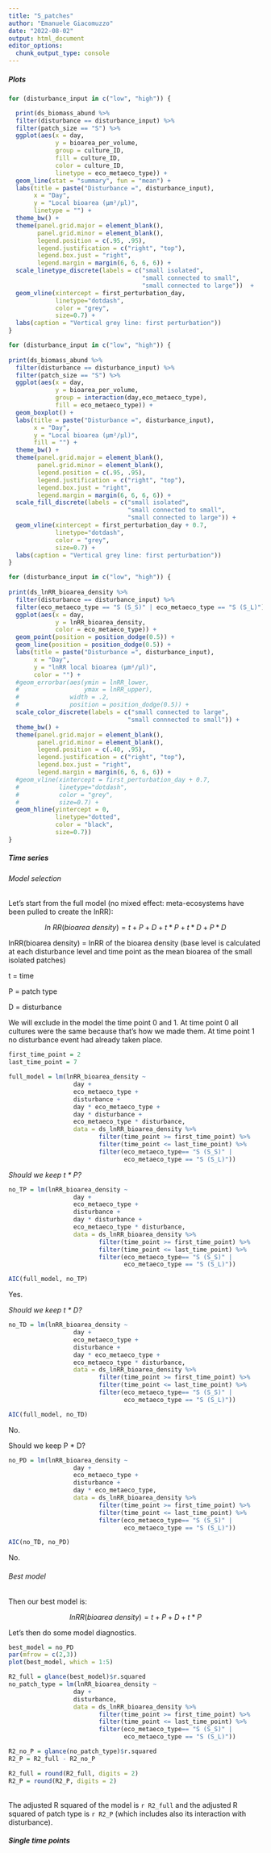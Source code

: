 ```yaml
---
title: "S_patches"
author: "Emanuele Giacomuzzo"
date: "2022-08-02"
output: html_document
editor_options:
  chunk_output_type: console
---
```


##### Plots

```r
for (disturbance_input in c("low", "high")) {

  print(ds_biomass_abund %>%
  filter(disturbance == disturbance_input) %>%
  filter(patch_size == "S") %>%
  ggplot(aes(x = day,
             y = bioarea_per_volume,
             group = culture_ID,
             fill = culture_ID,
             color = culture_ID,
             linetype = eco_metaeco_type)) +
  geom_line(stat = "summary", fun = "mean") +
  labs(title = paste("Disturbance =", disturbance_input),
       x = "Day",
       y = "Local bioarea (µm²/μl)",
       linetype = "") +
  theme_bw() +
  theme(panel.grid.major = element_blank(),
        panel.grid.minor = element_blank(),
        legend.position = c(.95, .95),
        legend.justification = c("right", "top"),
        legend.box.just = "right",
        legend.margin = margin(6, 6, 6, 6)) +
  scale_linetype_discrete(labels = c("small isolated",
                                     "small connected to small",
                                     "small connected to large"))  +
  geom_vline(xintercept = first_perturbation_day,
             linetype="dotdash",
             color = "grey",
             size=0.7) +
  labs(caption = "Vertical grey line: first perturbation"))
}
```

```r
for (disturbance_input in c("low", "high")) {
  
print(ds_biomass_abund %>%
  filter(disturbance == disturbance_input) %>%
  filter(patch_size == "S") %>%
  ggplot(aes(x = day,
             y = bioarea_per_volume,
             group = interaction(day,eco_metaeco_type),
             fill = eco_metaeco_type)) +
  geom_boxplot() +
  labs(title = paste("Disturbance =", disturbance_input),
       x = "Day",
       y = "Local bioarea (µm²/μl)",
       fill = "") +
  theme_bw() +
  theme(panel.grid.major = element_blank(),
        panel.grid.minor = element_blank(),
        legend.position = c(.95, .95),
        legend.justification = c("right", "top"),
        legend.box.just = "right",
        legend.margin = margin(6, 6, 6, 6)) +
  scale_fill_discrete(labels = c("small isolated",
                                 "small connected to small",
                                 "small connected to large")) +
  geom_vline(xintercept = first_perturbation_day + 0.7,
             linetype="dotdash",
             color = "grey",
             size=0.7) +
  labs(caption = "Vertical grey line: first perturbation"))
}
```

```r
for (disturbance_input in c("low", "high")) {
  
print(ds_lnRR_bioarea_density %>%
  filter(disturbance == disturbance_input) %>%
  filter(eco_metaeco_type == "S (S_S)" | eco_metaeco_type == "S (S_L)") %>%
  ggplot(aes(x = day,
             y = lnRR_bioarea_density,
             color = eco_metaeco_type)) +
  geom_point(position = position_dodge(0.5)) +
  geom_line(position = position_dodge(0.5)) + 
  labs(title = paste("Disturbance =", disturbance_input),
       x = "Day",
       y = "lnRR local bioarea (µm²/µl)",
       color = "") +
  #geom_errorbar(aes(ymin = lnRR_lower, 
  #                  ymax = lnRR_upper), 
  #              width = .2,
  #              position = position_dodge(0.5)) + 
  scale_color_discrete(labels = c("small connected to large", 
                                 "small connnected to small")) +
  theme_bw() +
  theme(panel.grid.major = element_blank(), 
        panel.grid.minor = element_blank(),
        legend.position = c(.40, .95),
        legend.justification = c("right", "top"),
        legend.box.just = "right",
        legend.margin = margin(6, 6, 6, 6)) +
  #geom_vline(xintercept = first_perturbation_day + 0.7, 
  #           linetype="dotdash", 
  #           color = "grey", 
  #           size=0.7) +
  geom_hline(yintercept = 0, 
             linetype="dotted", 
             color = "black", 
             size=0.7))
}
```

##### Time series

###### Model selection

Let's start from the full model (no mixed effect: meta-ecosystems have been pulled to create the lnRR):

$$
ln \: RR (bioarea \: density) = t + P + D + t*P + t*D + P*D
$$

lnRR(bioarea density) = lnRR of the bioarea density (base level is calculated at each disturbance level and time point as the mean bioarea of the small isolated patches)

t = time

P = patch type

D = disturbance

We will exclude in the model the time point 0 and 1. At time point 0 all cultures were the same because that's how we made them. At time point 1 no disturbance event had already taken place.

```r
first_time_point = 2
last_time_point = 7
```

```r
full_model = lm(lnRR_bioarea_density ~                  
                  day + 
                  eco_metaeco_type + 
                  disturbance +
                  day * eco_metaeco_type +
                  day * disturbance + 
                  eco_metaeco_type * disturbance,
                  data = ds_lnRR_bioarea_density %>%
                         filter(time_point >= first_time_point) %>%
                         filter(time_point <= last_time_point) %>%
                         filter(eco_metaeco_type== "S (S_S)" | 
                                eco_metaeco_type == "S (S_L)"))
```

*Should we keep t \* P?*

```r
no_TP = lm(lnRR_bioarea_density ~
                  day + 
                  eco_metaeco_type + 
                  disturbance +
                  day * disturbance + 
                  eco_metaeco_type * disturbance,
                  data = ds_lnRR_bioarea_density %>%
                         filter(time_point >= first_time_point) %>%
                         filter(time_point <= last_time_point) %>%
                         filter(eco_metaeco_type== "S (S_S)" | 
                                eco_metaeco_type == "S (S_L)"))

AIC(full_model, no_TP)
```

Yes.

*Should we keep t \* D?*

```r
no_TD = lm(lnRR_bioarea_density ~
                  day + 
                  eco_metaeco_type + 
                  disturbance +
                  day * eco_metaeco_type +
                  eco_metaeco_type * disturbance,
                  data = ds_lnRR_bioarea_density %>%
                         filter(time_point >= first_time_point) %>%
                         filter(time_point <= last_time_point) %>%
                         filter(eco_metaeco_type== "S (S_S)" | 
                                eco_metaeco_type == "S (S_L)"))

AIC(full_model, no_TD)
```

No.

Should we keep P \* D?

```r
no_PD = lm(lnRR_bioarea_density ~
                  day + 
                  eco_metaeco_type + 
                  disturbance +
                  day * eco_metaeco_type,
                  data = ds_lnRR_bioarea_density %>%
                         filter(time_point >= first_time_point) %>%
                         filter(time_point <= last_time_point) %>%
                         filter(eco_metaeco_type== "S (S_S)" | 
                                eco_metaeco_type == "S (S_L)"))

AIC(no_TD, no_PD)
```

No.

###### Best model

Then our best model is:

$$
lnRR (bioarea \: density) = t + P + D + t*P
$$

Let's then do some model diagnostics.

```r
best_model = no_PD
par(mfrow = c(2,3))
plot(best_model, which = 1:5)
```

```r
R2_full = glance(best_model)$r.squared
no_patch_type = lm(lnRR_bioarea_density ~
                  day + 
                  disturbance,
                  data = ds_lnRR_bioarea_density %>%
                         filter(time_point >= first_time_point) %>%
                         filter(time_point <= last_time_point) %>%
                         filter(eco_metaeco_type== "S (S_S)" | 
                                eco_metaeco_type == "S (S_L)"))

R2_no_P = glance(no_patch_type)$r.squared
R2_P = R2_full - R2_no_P

R2_full = round(R2_full, digits = 2)
R2_P = round(R2_P, digits = 2)
```

\
The adjusted R squared of the model is `r R2_full` and the adjusted R squared of patch type is `r R2_P` (which includes also its interaction with disturbance).

##### Single time points
